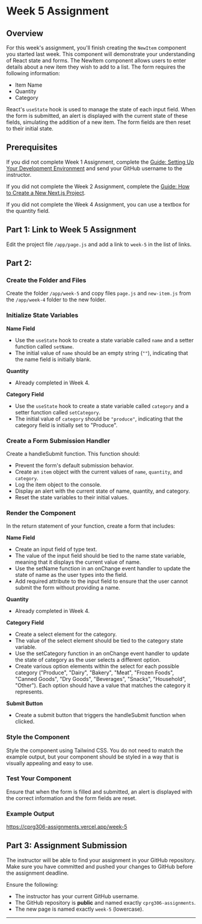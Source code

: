 # Week 5 Assignment

## Overview

For this week's assignment, you'll finish creating the `NewItem` component you started last week. This component will demonstrate your understanding of React state and forms. The NewItem component allows users to enter details about a new item they wish to add to a list. The form requires the following information:

- Item Name
- Quantity
- Category

React's `useState` hook is used to manage the state of each input field. When the form is submitted, an alert is displayed with the current state of these fields, simulating the addition of a new item. The form fields are then reset to their initial state.

## Prerequisites

If you did not complete Week 1 Assignment, complete the [Guide: Setting Up Your Development Environment](/guides-and-references/development-environment-setup) and send your GitHub username to the instructor.

If you did not complete the Week 2 Assignment, complete the [Guide: How to Create a New Next.js Project](/guides-and-references/creating-new-nextjs-project).

If you did not complete the Week 4 Assignment, you can use a textbox for the quantity field.

## Part 1: Link to Week 5 Assignment

Edit the project file `/app/page.js` and add a link to `week-5` in the list of links.

## Part 2:


<Steps>

### Create the Folder and Files

Create the folder `/app/week-5` and copy files `page.js` and `new-item.js` from the `/app/week-4` folder to the new folder.

### Initialize State Variables

**Name Field**

- Use the `useState` hook to create a state variable called `name` and a setter function called `setName`.
- The initial value of `name` should be an empty string (`""`), indicating that the name field is initially blank.

**Quantity**

- Already completed in Week 4.

**Category Field**

- Use the `useState` hook to create a state variable called `category` and a setter function called `setCategory`.
- The initial value of `category` should be `"produce"`, indicating that the category field is initially set to "Produce".

### Create a Form Submission Handler

Create a handleSubmit function. This function should:

- Prevent the form's default submission behavior.
- Create an `item` object with the current values of `name`, `quantity`, and `category`.
- Log the item object to the console.
- Display an alert with the current state of name, quantity, and category.
- Reset the state variables to their initial values.

### Render the Component

In the return statement of your function, create a form that includes:

**Name Field**

- Create an input field of type text.
- The value of the input field should be tied to the name state variable, meaning that it displays the current value of name.
- Use the setName function in an onChange event handler to update the state of name as the user types into the field.
- Add required attribute to the input field to ensure that the user cannot submit the form without providing a name.

**Quantity**

- Already completed in Week 4.

**Category Field**

- Create a select element for the category.
- The value of the select element should be tied to the category state variable.
- Use the setCategory function in an onChange event handler to update the state of category as the user selects a different option.
- Create various option elements within the select for each possible category ("Produce", "Dairy", "Bakery", "Meat", "Frozen Foods", "Canned Goods", "Dry Goods", "Beverages", "Snacks", "Household", "Other"). Each option should have a value that matches the category it represents.

**Submit Button**

- Create a submit button that triggers the handleSubmit function when clicked.

### Style the Component

Style the component using Tailwind CSS. You do not need to match the example output, but your component should be styled in a way that is visually appealing and easy to use.

### Test Your Component

Ensure that when the form is filled and submitted, an alert is displayed with the correct information and the form fields are reset.

</Steps>

### Example Output

https://cprg306-assignments.vercel.app/week-5

## Part 3: Assignment Submission

The instructor will be able to find your assignment in your GitHub repository. Make sure you have committed and pushed your changes to GitHub before the assignment deadline.

Ensure the following:

- The instructor has your current GitHub username.
- The GitHub repository is **public** and named exactly `cprg306-assignments`.
- The new page is named exactly `week-5` (lowercase).

---


<AssignmentChecker week="5" />
